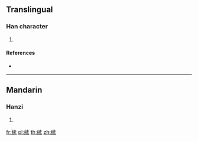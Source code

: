 {{character info/new}}
==Translingual==

===Han character===
{{Han char|rn=120|rad=糸|as=10|sn=16|four=25993|canj=VFQMF}}

# {{defn|Han|sort=糸10}}

====References====
* {{Han ref|kx=0935.050|dkj=27789|dj=1373.130|hdz=53433.100|uh=7E24|ud=32292|bh=EADE|bd=60126}}

----

==Mandarin==

===Hanzi===
{{cmn-hanzi|pin=[[cóng]] ([[cong2]]), [[sù]] ([[su4]]), [[zǒng]] ([[zong3]])|wg=ts'ung<sup>2</sup>, su<sup>4</sup>, tsung<sup>3</sup>}}

# {{defn|lang=cmn|sort=糸10}}

[[fr:縤]]
[[pl:縤]]
[[th:縤]]
[[zh:縤]]